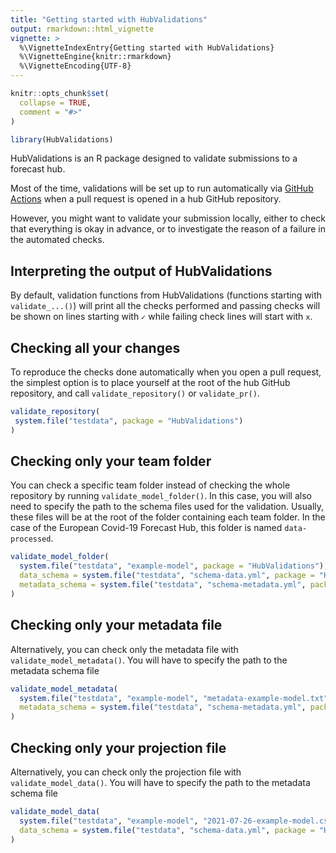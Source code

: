 ```yaml
---
title: "Getting started with HubValidations"
output: rmarkdown::html_vignette
vignette: >
  %\VignetteIndexEntry{Getting started with HubValidations}
  %\VignetteEngine{knitr::rmarkdown}
  %\VignetteEncoding{UTF-8}
---
```


```r
knitr::opts_chunk$set(
  collapse = TRUE,
  comment = "#>"
)
```

```r
library(HubValidations)
```

HubValidations is an R package designed to validate submissions to a forecast hub.

Most of the time, validations will be set up to run automatically via [GitHub Actions](https://github.com/features/actions) when a pull request is opened in a hub GitHub repository.

However, you might want to validate your submission locally, either to check that everything is okay in advance, or to investigate the reason of a failure in the automated checks.

## Interpreting the output of HubValidations

By default, validation functions from HubValidations (functions starting with `validate_...()`) will print all the checks performed and passing checks will be shown on lines starting with `✓` while failing check lines will start with `x`.

## Checking all your changes

To reproduce the checks done automatically when you open a pull request, the simplest option is to place yourself at the root of the hub GitHub repository, and call `validate_repository()` or `validate_pr()`. 

```r
validate_repository(
 system.file("testdata", package = "HubValidations")
)
```

## Checking only your team folder

You can check a specific team folder instead of checking the whole repository by running `validate_model_folder()`. In this case, you will also need to specify the path to the schema files used for the validation. Usually, these files will be at the root of the folder containing each team folder. In the case of the European Covid-19 Forecast Hub, this folder is named `data-processed`.

```r
validate_model_folder(
  system.file("testdata", "example-model", package = "HubValidations"),
  data_schema = system.file("testdata", "schema-data.yml", package = "HubValidations"),
  metadata_schema = system.file("testdata", "schema-metadata.yml", package = "HubValidations")
)
```

## Checking only your metadata file

Alternatively, you can check only the metadata file with `validate_model_metadata()`. You will have to specify the path to the metadata schema file

```r
validate_model_metadata(
  system.file("testdata", "example-model", "metadata-example-model.txt", package = "HubValidations"),
  metadata_schema = system.file("testdata", "schema-metadata.yml", package = "HubValidations")
)
```

## Checking only your projection file

Alternatively, you can check only the projection file with `validate_model_data()`. You will have to specify the path to the metadata schema file

```r
validate_model_data(
  system.file("testdata", "example-model", "2021-07-26-example-model.csv", package = "HubValidations"),
  data_schema = system.file("testdata", "schema-data.yml", package = "HubValidations")
)
```
